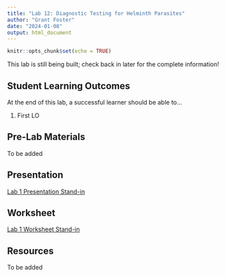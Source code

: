 ```yaml
---
title: "Lab 12: Diagnostic Testing for Helminth Parasites"
author: "Grant Foster"
date: "2024-01-08"
output: html_document
---
```



```r
knitr::opts_chunk$set(echo = TRUE)
```

This lab is still being built; check back in later for the complete information!

## Student Learning Outcomes

At the end of this lab, a successful learner should be able to…

1. First LO


## Pre-Lab Materials
To be added

## Presentation
[Lab 1 Presentation Stand-in](/lab/lab12_diagnosticTesting/Lab1Notes.pdf)

## Worksheet
[Lab 1 Worksheet Stand-in](/lab/lab12_diagnosticTesting/531L_Lab1Notes.docx)

## Resources
To be added